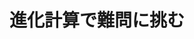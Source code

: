 ﻿---
title: "進化計算で難問に挑む"
category: "情報理工学院"
vol: "89"
interviewee: "小野 功"
url: "http://www.ic.dis.titech.ac.jp/main/doku.php"
tags: ["進化計算","人工知能","最適化"]
pdf: "89-4-ono.pdf"
career: ""
preface: "小野研究室では、進化計算と呼ばれるアルゴリズム群を研究している。進化計算とは生物の進化に着想 を得て考案されたアルゴリズムの総称であり、設計などの分野で応用されている。本稿では、その中でも 関数の最小値や最大値をとる点を求める問題や、組み合わせ問題を解くために小野研究室で考案されたア ルゴリズムを紹介する。"
---
